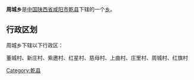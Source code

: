{{中国乡级行政区
|行政区全称 = 周城乡
|景观照片文件名 = 
|景观照片描述 = 
|汉语拼音 =
|其他语言 = 
|其他语言名称 = 
|位置图文件名 = 
|位置图描述 = 
|自定义图片=
|上级行政区 = [[陕西省|陕西省]][[咸阳市|咸阳市]][[乾县|乾县]]
|行政区类别 = [[乡级行政区|乡]]
|行政区划代码 = 
|行政区划 = 
|村委会 = 
|居委会 = 
|建置时间 = 
|领导职位 = 
|领导名称 = 
|政府驻地 = 
|毗邻 = 
|地理坐标 = 
|总面积 = 
|总人口 = 
|户籍人口 = 
|户籍人口年份 = 
|常住人口 = 
|常住人口年份 = 
|人口密度 = 
|GDP = 
|邮政编码 = 
|电话区号 = 
|官方网站 = 
|网站名称 = 
}}
'''周城乡'''是[[中华人民共和国|中国]][[陕西省|陕西省]][[咸阳市|咸阳市]][[乾县|乾县]]下辖的一个[[乡级行政区|乡]]。

== 行政区划 ==
周城乡下辖以下行政区：

董城村、新庄村、紫邀村、红星村、慈母村、上曲村、庄里村、周城村、红旗村

{{陕西小作品}}
{{乾县行政区划}}

[[Category:乾县|Category:乾县]]